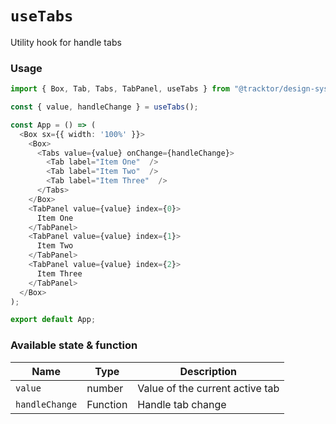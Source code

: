 
<Meta title="Hooks/useTabs"/>

# `useTabs`

Utility hook for handle tabs

###  Usage

```typescript jsx
import { Box, Tab, Tabs, TabPanel, useTabs } from "@tracktor/design-system";

const { value, handleChange } = useTabs();

const App = () => (
  <Box sx={{ width: '100%' }}>
    <Box>
      <Tabs value={value} onChange={handleChange}>
        <Tab label="Item One"  />
        <Tab label="Item Two"  />
        <Tab label="Item Three"  />
      </Tabs>
    </Box>
    <TabPanel value={value} index={0}>
      Item One
    </TabPanel>
    <TabPanel value={value} index={1}>
      Item Two
    </TabPanel>
    <TabPanel value={value} index={2}>
      Item Three
    </TabPanel>
  </Box>
);

export default App;
```

### Available state & function

<table>
  <thead>
  <tr>
    <th>Name</th>
    <th>Type</th>
    <th>Description</th>
  </tr>
  </thead>
  <tbody>
  <tr>
    <td><code>value</code></td>
    <td>number</td>
    <td>Value of the current active tab</td>
  </tr>
  <tr>
    <td><code>handleChange</code></td>
    <td>Function</td>
    <td>Handle tab change</td>
  </tr>
  </tbody>
</table>
